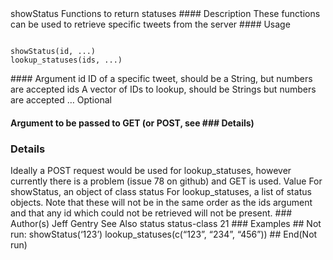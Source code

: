 showStatus Functions to return statuses
#### Description
These functions can be used to retrieve specific tweets from the server
#### Usage <pre><code>
showStatus(id, ...)
lookup_statuses(ids, ...)
</code></pre> #### Argument
id ID of a specific tweet, should be a String, but numbers are accepted
ids A vector of IDs to lookup, should be Strings but numbers are accepted
... Optional </code></pre> #### Argument to be passed to GET (or POST, see ### Details)
### Details
Ideally a POST request would be used for lookup_statuses, however currently there is a problem
(issue 78 on github) and GET is used.
Value
For showStatus, an object of class status
For lookup_statuses, a list of status objects. Note that these will not be in the same order as the
ids argument and that any id which could not be retrieved will not be present.
### Author(s)
Jeff Gentry
See Also
status
status-class 21
### Examples
## Not run:
showStatus('123')
lookup_statuses(c("123", "234", "456"))
## End(Not run)
